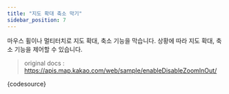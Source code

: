 ```yaml
---
title: "지도 확대 축소 막기"
sidebar_position: 7
---
```


마우스 휠이나 멀티터치로 지도 확대, 축소 기능을 막습니다. 상황에 따라 지도 확대, 축소 기능을 제어할 수 있습니다.

> original docs : https://apis.map.kakao.com/web/sample/enableDisableZoomInOut/


<LiveEditor>{codesource}</LiveEditor>
